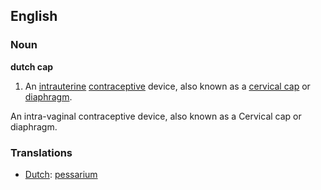==English==
===Noun===
'''dutch cap'''
#An [[intrauterine]] [[contraceptive]] device, also known as a [[cervical cap]] or [[diaphragm]].

An intra-vaginal contraceptive device, also known as a Cervical cap or diaphragm.

===Translations===
*[[Dutch]]: [[pessarium]]